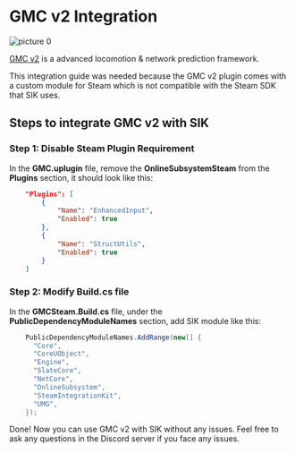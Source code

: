 
# GMC v2 Integration

![picture 0](../../images/62857acfa5e53e8f2b8ce774d48b8972653a7516a19194b27927f08c05e7c2d0.png)  


[GMC v2](https://www.unrealengine.com/marketplace/en-US/product/general-movement-component?sessionInvalidated=true) is a advanced locomotion & network prediction framework. 

This integration guide was needed because the GMC v2 plugin comes with a custom module for Steam which is not compatible with the Steam SDK that SIK uses.

## Steps to integrate GMC v2 with SIK

<Steps>

### Step 1: Disable Steam Plugin Requirement

In the **GMC.uplugin** file, remove the **OnlineSubsystemSteam** from the **Plugins** section, it should look like this:

```json
	"Plugins": [
		{
			"Name": "EnhancedInput",
			"Enabled": true
		},
		{
			"Name": "StructUtils",
			"Enabled": true
		}
	]
```

### Step 2: Modify Build.cs file

In the **GMCSteam.Build.cs** file, under the **PublicDependencyModuleNames** section, add SIK module like this:

```csharp
    PublicDependencyModuleNames.AddRange(new[] {
      "Core",
      "CoreUObject",
      "Engine",
      "SlateCore",
      "NetCore",
      "OnlineSubsystem",
      "SteamIntegrationKit",
      "UMG",
    });
```
</Steps>


Done! Now you can use GMC v2 with SIK without any issues. Feel free to ask any questions in the Discord server if you face any issues.
